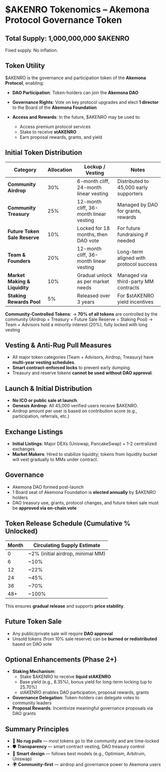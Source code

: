 # \$AKENRO Tokenomics – Akemona Protocol Governance Token


## Total Supply: **1,000,000,000 \$AKENRO**
Fixed supply. No inflation.


## Token Utility
\$AKENRO is the governance and participation token of the **Akemona Protocol**, enabling:

* **DAO Participation**: Token-holders can join the **Akemona DAO**
* **Governance Rights**: Vote on key protocol upgrades and elect **1 director** to the Board of the **Akemona Foundation**
* **Access and Rewards**: In the future, \$AKENRO may be used to:

  * Access premium protocol services
  * Stake to receive **stAKENRO**
  * Earn proposal rewards, grants, and yield


## Initial Token Distribution
| Category                      | Allocation | Lockup / Vesting                        | Notes                                     |
| ----------------------------- | ---------- | --------------------------------------- | ----------------------------------------- |
| **Community Airdrop**         | 30%        | 6-month cliff, 24-month linear vesting  | Distributed to 45,000 early supporters    |
| **Community Treasury**        | 25%        | 12-month cliff, 36-month linear vesting | Managed by DAO for grants, rewards        |
| **Future Token Sale Reserve** | 10%        | Locked for 18 months, then DAO vote     | For future fundraising if needed          |
| **Team & Founders**           | 20%        | 12-month cliff, 36-month linear vesting | Long-term aligned with protocol success   |
| **Market Making & Liquidity** | 10%        | Gradual unlock as per market needs      | Managed via third-party MM contracts      |
| **Staking Rewards Pool**      | 5%         | Released over 3 years                   | For \$stAKENRO yield incentives           |

**Community-Controlled Tokens**:
→ **70% of all tokens** are controlled by the community (Airdrop + Treasury + Future Sale Reserve + Staking Pool)
→ Team + Advisors hold a minority interest (20%), fully locked with long vesting


## Vesting & Anti-Rug Pull Measures
* All major token categories (Team + Advisors, Airdrop, Treasury) have **multi-year vesting schedules**.
* **Smart contract-enforced locks** to prevent early dumping.
* Treasury and reserve tokens **cannot be used without DAO approval**.


## Launch & Initial Distribution
* **No ICO or public sale at launch**.
* **Genesis Airdrop**: All 45,000 verified users receive \$AKENRO.
* Airdrop amount per user is based on contribution score (e.g., participation, referrals, etc.)


## Exchange Listings
* **Initial Listings**: Major DEXs (Uniswap, PancakeSwap) + 1-2 centralized exchanges
* **Market Makers**: Hired to stabilize liquidity; tokens from liquidity bucket will vest gradually to MMs under contract.


## Governance
* Akemona DAO formed post-launch
* 1 Board seat of Akemona Foundation is **elected annually** by \$AKENRO holders
* DAO treasury use, grants, protocol changes, and future token sale must be **approved via on-chain vote**


## Token Release Schedule (Cumulative % Unlocked)
| Month | Circulating Supply Estimate        |
| ----- | ---------------------------------- |
| 0     | \~2% (initial airdrop, minimal MM) |
| 6     | \~10%                              |
| 12    | \~22%                              |
| 24    | \~45%                              |
| 36    | \~70%                              |
| 48+   | \~100%                             |

This ensures **gradual release** and supports **price stability**.


## Future Token Sale
* Any public/private sale will require **DAO approval**
* Unsold tokens (from 10% sale reserve) can be **burned or redistributed** based on DAO vote


## Optional Enhancements (Phase 2+)
* **Staking Mechanism**:
  * Stake \$AKENRO to receive **liquid stAKENRO**
  * Base yield (e.g., 8.35%), bonus yield for long-term locking (up to 25.70%)
  * stAKENRO enables DAO participation, proposal rewards, grants
* **Governance Delegation**: Token-holders can delegate votes to community leaders
* **Proposal Rewards**: Incentivize meaningful governance proposals via DAO grants


## Summary Principles
* 🚫 **No rug pulls** — most tokens go to the community and are time-locked
* 🛡️ **Transparency** — smart contract vesting, DAO treasury control
* 🧠 **Smart design** — follows best models (e.g., Optimism, Arbitrum, Uniswap)
* 🌍 **Community-first** — airdrop and governance power to Akemona users

